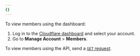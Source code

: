 ```yaml
---
{}
---
```



<Tabs syncKey="dashPlusAPI"> <TabItem label="Dashboard">

To view members using the dashboard:

1. Log in to the [Cloudflare dashboard](https://dash.cloudflare.com/login) and select your account.
2. Go to **Manage Account** > **Members**.

</TabItem> <TabItem label="API">

To view members using the API, send a [`GET` request](/api/operations/account-members-list-members).

</TabItem> </Tabs>
